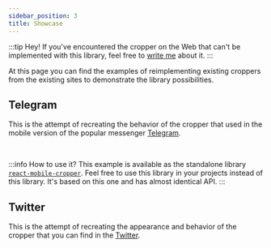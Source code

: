 ```yaml
---
sidebar_position: 3
title: Showcase
---
```



:::tip Hey!
If you've encountered the cropper on the Web that can't be implemented with this library, feel free to [write me](mailto:norserium@gmail.com) about it.
:::

At this page you can find the examples of reimplementing existing croppers from the existing sites to demonstrate the library possibilities.

## Telegram

This is the attempt of recreating the behavior of the cropper that used in the mobile version of the popular messenger [Telegram](https://telegram.org).

<TelegramShowcase/>
<br/>

:::info How to use it?
This example is available as the standalone library [`react-mobile-cropper`](https://github.com/advanced-cropper/react-mobile-cropper). Feel free to use this library
in your projects instead of this library. It's based on this one and has almost identical API.
:::

## Twitter

This is the attempt of recreating the appearance and behavior of the cropper that you can find in the [Twitter](https://twitter.com).


<TwitterShowcase/>
